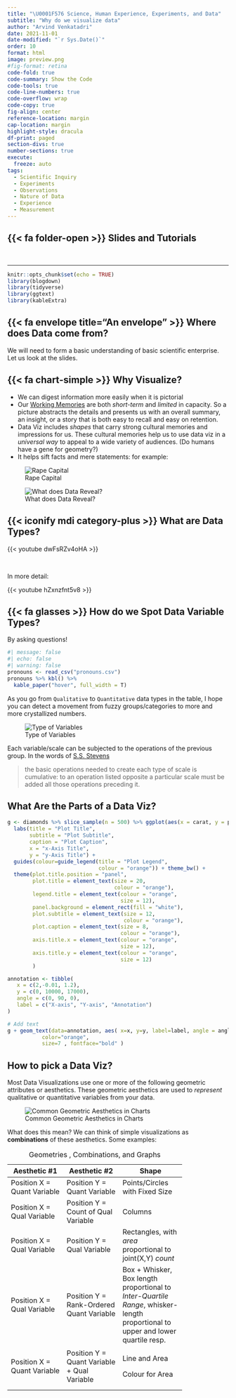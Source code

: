 ```yaml
---
title: "\U0001F576 Science, Human Experience, Experiments, and Data"
subtitle: "Why do we visualize data"
author: "Arvind Venkatadri"
date: 2021-11-01
date-modified: "`r Sys.Date()`"
order: 10
format: html
image: preview.png
#fig-format: retina
code-fold: true
code-summary: Show the Code
code-tools: true
code-line-numbers: true
code-overflow: wrap
code-copy: true
fig-align: center
reference-location: margin
cap-location: margin
highlight-style: dracula
df-print: paged
section-divs: true
number-sections: true
execute: 
  freeze: auto
tags: 
  - Scientific Inquiry
  - Experiments
  - Observations
  - Nature of Data
  - Experience
  - Measurement
---
```


## {{< fa folder-open >}} Slides and Tutorials

<a href="/content/slides/r-slides/nature-of-data/index.qmd">
<i class="fa-solid fa-file-powerpoint fa-2x"></i></a>     

------------------------------------------------------------------------

```r

knitr::opts_chunk$set(echo = TRUE)
library(blogdown)
library(tidyverse)
library(ggtext)
library(kableExtra)

```

## {{< fa envelope title="An envelope" >}} Where does Data come from?

We will need to form a basic understanding of basic scientific
enterprise. Let us look at the slides.

## {{< fa chart-simple >}} Why Visualize?

-   We can digest information more easily when it is pictorial
-   Our [Working
    Memories](https://www.understood.org/en/articles/working-memory-what-it-is-and-how-it-works)
    are both *short-term* and *limited* in capacity. So a picture
    abstracts the details and presents us with an overall summary, an
    insight, or a story that is both easy to recall and easy on
    retention.\
-   Data Viz includes *shapes* that carry strong cultural memories and
    impressions for us. These cultural memories help us to use data viz
    in a *universal way* to appeal to a wide variety of audiences. (Do
    humans have a gene for geometry?)
-   It helps sift facts and mere statements: for example:

![Rape
Capital](/content/materials/images/rape-capital.png){fig-align="center"}

![What does Data
Reveal?](/content/materials/images/data-reveals-crime.png){fig-align="center"}

## {{< iconify mdi category-plus >}} What are Data Types?

{{< youtube dwFsRZv4oHA >}}

<br>

In more detail:

{{< youtube hZxnzfnt5v8 >}}

## {{< fa glasses >}} How do we Spot Data Variable Types? {#sec-data-types}

By asking questions!

::: column-page
```r
#| message: false
#| echo: false
#| warning: false
pronouns <- read_csv("pronouns.csv")
pronouns %>% kbl() %>%
  kable_paper("hover", full_width = T)
```
:::

As you go from `Qualitative` to `Quantitative` data types in the table,
I hope you can detect a movement from fuzzy groups/categories to more
and more crystallized numbers.

![Type of
Variables](/content/materials/images/Ratio-Interval-Ordinal-Nominal.PNG){fig-align="center"}

Each variable/scale can be subjected to the operations of the previous
group. In the words of [S.S.
Stevens](https://stats.idre.ucla.edu/other/mult-pkg/whatstat/what-is-the-difference-between-categorical-ordinal-and-interval-variables/)

> the basic operations needed to create each type of scale is
> cumulative: to an operation listed opposite a particular scale must be
> added all those operations preceding it.

## What Are the Parts of a Data Viz? {#sec-data-viz}

```r

g <- diamonds %>% slice_sample(n = 500) %>% ggplot(aes(x = carat, y = price, colour = cut)) + geom_point() +
  labs(title = "Plot Title", 
       subtitle = "Plot Subtitle",
       caption = "Plot Caption",
       x = "x-Axis Title",
       y = "y-Axis Title") + 
  guides(colour=guide_legend(title = "Plot Legend", 
                             colour = "orange")) + theme_bw() +
  theme(plot.title.position = "panel",
        plot.title = element_text(size = 20, 
                                  colour = "orange"),
        legend.title = element_text(colour = "orange", 
                                    size = 12),
        panel.background = element_rect(fill = "white"),
        plot.subtitle = element_text(size = 12, 
                                     colour = "orange"),
        plot.caption = element_text(size = 8, 
                                    colour = "orange"),
        axis.title.x = element_text(colour = "orange", 
                                    size = 12),
        axis.title.y = element_text(colour = "orange", 
                                    size = 12)
        )

annotation <- tibble(
   x = c(2,-0.01, 1.2),
   y = c(0, 10000, 17000),
   angle = c(0, 90, 0), 
   label = c("X-axis", "Y-axis", "Annotation")
)

# Add text
g + geom_text(data=annotation, aes( x=x, y=y, label=label, angle = angle),                 , 
           color="orange", 
           size=7 , fontface="bold" )
```

## How to pick a Data Viz?

Most Data Visualizations use one or more of the following geometric
attributes or aesthetics. These geometric aesthetics are used to
*represent* qualitative or quantitative variables from your data.

![Common Geometric Aesthetics in
Charts](/content/materials/images/common-aesthetics-1.png){fig-align="center"}

What does this mean? We can think of simple visualizations as
**combinations** of these aesthetics. Some examples:

::: column-body-outset
+------------------+------------------+------------------+
| Aesthetic #1     | Aesthetic #2     | Shape            |
+==================+==================+==================+
| Position X =     | Position Y =     | Points/Circles   |
| Quant Variable   | Quant Variable   | with Fixed Size  |
+------------------+------------------+------------------+
| Position X =     | Position Y =     | Columns          |
| Qual Variable    | Count of Qual    |                  |
|                  | Variable         |                  |
+------------------+------------------+------------------+
| Position X =     | Position Y =     | Rectangles, with |
| Qual Variable    | Qual Variable    | *area*           |
|                  |                  | proportional to  |
|                  |                  | joint(X,Y)       |
|                  |                  | *count*          |
+------------------+------------------+------------------+
| Position X =     | Position Y =     | Box + Whisker,   |
| Qual Variable    | Rank-Ordered     | Box length       |
|                  | Quant Variable   | proportional to  |
|                  |                  | *Inter-Quartile  |
|                  |                  | Range*,          |
|                  |                  | whisker-length   |
|                  |                  | proportional to  |
|                  |                  | upper and lower  |
|                  |                  | quartile resp.   |
+------------------+------------------+------------------+
| Position X =     | Position Y =     | Line and Area    |
| Quant Variable   | Quant Variable + |                  |
|                  | Qual Variable    | Colour for Area  |
+------------------+------------------+------------------+
|                  |                  |                  |
+------------------+------------------+------------------+

: Geometries , Combinations, and Graphs
:::
